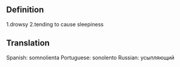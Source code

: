 == Definition ==
1.drowsy
2.tending to cause sleepiness


== Translation ==
Spanish: somnolienta
Portuguese: sonolento
Russian: усыпляющий